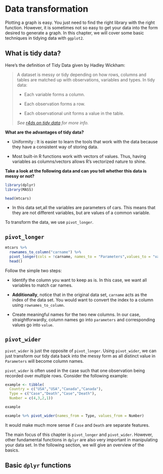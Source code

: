 # Data transformation

Plotting a graph is easy. You just need to find the right library with the right function. However, it is sometimes not so easy to get your data into the form desired to generate a graph. In this chapter, we will cover some basic techniques in tidying data with `ggplot2`.

## What is tidy data?

Here's the definition of Tidy Data given by Hadley Wickham:

>A dataset is messy or tidy depending on how rows, columns and tables are matched up with observations, variables and types. In tidy data:
>
>* Each variable forms a column.
>
>* Each observation forms a row.
>
>* Each observational unit forms a value in the table.
>
*See [r4ds on tidy data](https://r4ds.had.co.nz/tidy-data.html){target="_blank"} for more info.*

**What are the advantages of tidy data?**

* Uniformity : It is easier to learn the tools that work with the data because they have a consistent way of storing data.

* Most built-in R functions work with vectors of values. Thus, having variables as columns/vectors allows R’s vectorized nature to shine.

**Take a look at the following data and can you tell whether this data is messy or not?**
```r
library(dplyr)
library(MASS)

head(mtcars)
```

* In this data set,all the variables are parameters of cars. This means that they are not different variables, but are values of a common variable.

To transform the data, we use `pivot_longer`.

## `pivot_longer`

```r
mtcars %>%  
  rownames_to_column("carname") %>%
  pivot_longer(cols = !carname, names_to = "Parameters",values_to = "value") %>%
  head()
```
Follow the simple two steps:

* Identify the column you want to keep as is. In this case, we want all variables to match car names.

* **Additionally**, notice that in the original data set, `carname` acts as the index of the data set. You would want to convert the index to a column using `rownames_to_column`.

* Create meaningful names for the two new columns. In our case, straightforwardly, column names go into `parameters` and corresponding values go into `value`.


## `pivot_wider`

`pivot_wider` is just the opposite of `pivot_longer`. Using `pivot_wider`, we can just transform our tidy data back into the messy form as all distinct value in `Parameters` will become column names. 

`pivot_wider` is often used in the case such that one observation being recorded over multiple rows. Consider the following example:

```r
example <- tibble(
  Country = c("USA","USA","Canada","Canada"),
  Type = c("Case","Death","Case","Death"),
  Number = c(4,3,2,1))

example
```

```r
example %>% pivot_wider(names_from = Type, values_from = Number)
```

It would make much more sense if `Case` and `Death` are separate features.

The main focus of this chapter is `pivot_longer` and `pivot_wider`. However, other fundamental functions in `dplyr` are also very important in manipulating your data set. In the following section, we will give an overview of the basics.

## Basic `dplyr` functions

